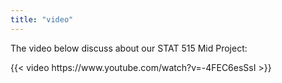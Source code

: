 ---
title: "video"
---

The video below discuss about our STAT 515 Mid Project:

{{< video https://www.youtube.com/watch?v=-4FEC6esSsI >}}
